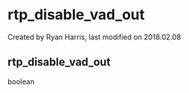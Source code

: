 
# rtp_disable_vad_out 

 Created by  Ryan Harris, last modified on 2018.02.08

## rtp_disable_vad_out

boolean


